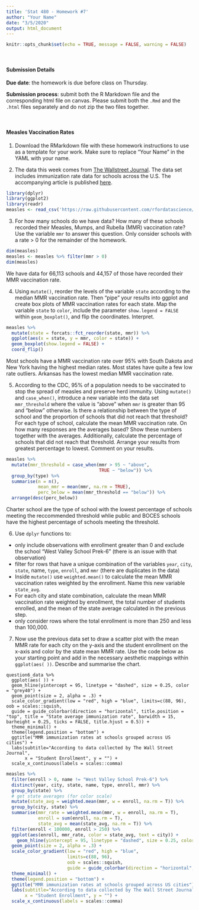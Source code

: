 ```yaml
---
title: 'Stat 480 - Homework #7'
author: "Your Name"
date: "3/5/2020"
output: html_document
---
```


```r
knitr::opts_chunk$set(echo = TRUE, message = FALSE, warning = FALSE)
```

<br/>

#### Submission Details

**Due date**: the homework is due before class on Thursday. 

**Submission process**: submit both the R Markdown file and the corresponding html file on canvas. Please submit both the `.Rmd` and the `.html` files separately and do not zip the two files together.

<br/>

#### Measles Vaccination Rates


1. Download the RMarkdown file with these homework instructions to use as a template for your work. Make sure to replace "Your Name" in the YAML with your name.


2. The data this week comes from [The Wallstreet Journal](https://github.com/WSJ/measles-data). The data set includes immunization rate data for schools across the U.S. The accompanying article is published [here](https://www.wsj.com/graphics/school-measles-rate-map/).  

```r
library(dplyr)
library(ggplot2)
library(readr)
measles <- read_csv('https://raw.githubusercontent.com/rfordatascience/tidytuesday/master/data/2020/2020-02-25/measles.csv')
```

3. For how many schools do we have data? How many of these schools recorded their Measles, Mumps, and Rubella (MMR) vaccination rate? Use the variable `mmr` to answer this question. Only consider schools with a rate > 0 for the remainder of the homework.

```r
dim(measles)
measles <- measles %>% filter(mmr > 0)
dim(measles)
```

We have data for 66,113 schools and 44,157 of those have recorded their MMR vaccination rate.


4. Using `mutate()`, reorder the levels of the variable `state` according to the median MMR vaccination rate. Then "pipe" your results into ggplot and create box plots of MMR vaccination rates for each state. Map the variable `state` to `color`, include the parameter `show.legend = FALSE` within `geom_boxplot()`, and flip the coordinates. Interpret.

```r
measles %>% 
  mutate(state = forcats::fct_reorder(state, mmr)) %>% 
  ggplot(aes(x = state, y = mmr, color = state)) +
  geom_boxplot(show.legend = FALSE) + 
  coord_flip()
```

Most schools have a MMR vaccination rate over 95% with South Dakota and New York having the highest median rates. Most states have quite a few low rate outliers. Arkansas has the lowest median MMR vaccination rate.


5. According to the CDC, 95% of a population needs to be vaccinated to stop the spread of measles and preserve herd immunity. Using `mutate()` and `case_when()`, introduce a new variable into the data set `mmr_threshold` where the value is "above" when `mmr` is greater than 95 and "below" otherwise. Is there a relationship between the type of school and the proportion of schools that did not reach that threshold? For each type of school, calculate the mean MMR vaccination rate. On how many responses are the averages based? Show these numbers together with the averages. Additionally, calculate the percentage of schools that did not reach that threshold. Arrange your results from greatest percentage to lowest. Comment on your results.

```r
measles %>% 
  mutate(mmr_threshold = case_when(mmr > 95 ~ "above",
                                   TRUE ~ "below")) %>% 
  group_by(type) %>% 
  summarise(n = n(),
            mean_mmr = mean(mmr, na.rm = TRUE),
            perc_below = mean(mmr_threshold == "below")) %>% 
  arrange(desc(perc_below))
```

Charter school are the type of school with the lowest percentage of schools meeting the reccommended threshold whlie public and BOCES schools have the highest percentage of schools meeting the threshold.

  
6. Use `dplyr` functions to:

  - only include observations with enrollment greater than 0 and exclude the school "West Valley School Prek-6" (there is an issue with that observation)  
  - filter for rows that have a unique combination of the variables `year`, `city`, `state`, name, `type`, `enroll`, and `mmr` (there are duplicates in the data)
  - Inside `mutate()` use `weighted.mean()` to calculate the mean MMR vaccination rates weighted by the enrollment. Name this new variable `state_avg`.  
  - For each city and state combination, calculate the mean MMR vaccination rate weighted by enrollment, the total number of students enrolled, and the mean of the state average calculated in the previous step.  
  - only consider rows where the total enrollment is more than 250 and less than 100,000.
  
7. Now use the previous data set to draw a scatter plot with the mean MMR rate for each city on the y-axis and the student enrollment on the x-axis and color by the state mean MMR rate. Use the code below as your starting point and add in the necessary aesthetic mappings within `ggplot(aes( ))`. Describe and summarise the chart.

```
question6_data %>%
  ggplot(aes( )) + 
  geom_hline(yintercept = 95, linetype = "dashed", size = 0.25, color = "grey40") +
  geom_point(size = 2, alpha = .3) +
  scale_color_gradient(low = "red", high = "blue", limits=c(88, 96), oob = scales::squish, 
  guide = guide_colorbar(direction = "horizontal", title.position = "top", title = "State average immunization rate", barwidth = 15, barheight = 0.25, ticks = FALSE, title.hjust = 0.5)) +
  theme_minimal() +
  theme(legend.position = "bottom") +
  ggtitle("MMR immunization rates at schools grouped across US cities") +
  labs(subtitle="According to data collected by The Wall Street Journal",
       x = "Student Enrollment", y = "") +
  scale_x_continuous(labels = scales::comma) 
```

```r
measles %>% 
  filter(enroll > 0, name != "West Valley School Prek-6") %>%
  distinct(year, city, state, name, type, enroll, mmr) %>%
  group_by(state) %>%
  # get state averages (for color scale)
  mutate(state_avg = weighted.mean(mmr, w = enroll, na.rm = T)) %>% 
  group_by(city, state) %>%
  summarise(mmr_rate = weighted.mean(mmr, w = enroll, na.rm = T),
            enroll = sum(enroll, na.rm = T),
            state_avg = mean(state_avg, na.rm = T)) %>% 
  filter(enroll < 100000, enroll > 250) %>%
  ggplot(aes(enroll, mmr_rate, color = state_avg, text = city)) + 
    geom_hline(yintercept = 95, linetype = "dashed", size = 0.25, color = "grey40") +
  geom_point(size = 2, alpha = .3) +
  scale_color_gradient(low = "red", high = "blue", 
                       limits=c(88, 96),
                       oob = scales::squish,
                       guide = guide_colorbar(direction = "horizontal", title.position = "top", title = "State average immunization rate", barwidth = 15, barheight = 0.25, ticks = FALSE, title.hjust = 0.5)) +
  theme_minimal() +
  theme(legend.position = "bottom") +
  ggtitle("MMR immunization rates at schools grouped across US cities") +
  labs(subtitle="According to data collected by The Wall Street Journal",
       x = "Student Enrollment", y = "") +
  scale_x_continuous(labels = scales::comma) 
```

